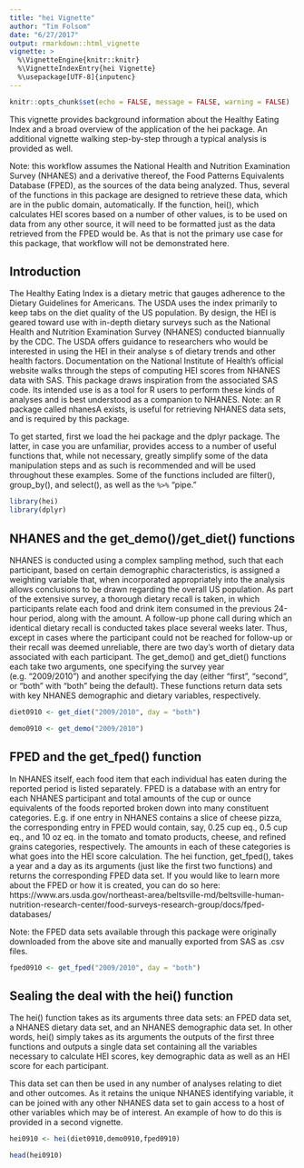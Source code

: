 ```yaml
---
title: "hei Vignette"
author: "Tim Folsom"
date: "6/27/2017"
output: rmarkdown::html_vignette
vignette: >
  %\VignetteEngine{knitr::knitr}
  %\VignetteIndexEntry{hei Vignette}
  %\usepackage[UTF-8]{inputenc}
---
```


```r
knitr::opts_chunk$set(echo = FALSE, message = FALSE, warning = FALSE)
```

This vignette provides background information about the Healthy Eating Index and a broad overview of the application of the hei package. An additional vignette walking step-by-step through a typical analysis is provided as well.

Note: this workflow assumes the National Health and Nutrition Examination Survey (NHANES) and a derivative thereof, the Food Patterns Equivalents Database (FPED), as the sources of the data being analyzed. Thus, several of the functions in this package are designed to retrieve these data, which are in the public domain, automatically. If the function, hei(), which calculates HEI scores based on a number of other values, is to be used on data from any other source, it will need to be formatted just as the data retrieved from the FPED would be. As that is not the primary use case for this package, that workflow will not be demonstrated here.

## Introduction

The Healthy Eating Index is a dietary metric that gauges adherence to the Dietary Guidelines for Americans. The USDA uses the index primarily to keep tabs on the diet quality of the US population. By design, the HEI is geared toward use with in-depth dietary surveys such as the National Health and Nutrition Examination Survey (NHANES) conducted biannually by the CDC. The USDA offers guidance to researchers who would be interested in using the HEI in their analyse s of dietary trends and other health factors. Documentation on the National Institute of Health's official website walks through the steps of computing HEI scores from NHANES data with SAS. This package draws inspiration from the associated SAS code. Its intended use is as a tool for R users to perform these kinds of analyses and is best understood as a companion to NHANES. Note: an R package called nhanesA exists, is useful for retrieving NHANES data sets, and is required by this package.

To get started, first we load the hei package and the dplyr package. The latter, in case you are unfamiliar, provides access to a number of useful functions that, while not necessary, greatly simplify some of the data manipulation steps and as such is recommended and will be used throughout these examples. Some of the functions included are filter(), group_by(), and select(), as well as the ``` %>% ``` "pipe."

```r
library(hei)
library(dplyr)
```

## NHANES and the get_demo()/get_diet() functions

NHANES is conducted using a complex sampling method, such that each participant, based on certain demographic characteristics, is assigned a weighting variable that, when incorporated appropriately into the analysis allows conclusions to be drawn regarding the overall US population. As part of the extensive survey, a thorough dietary recall is taken, in which participants relate each food and drink item consumed in the previous 24-hour period, along with the amount. A follow-up phone call during which an identical dietary recall is conducted takes place several weeks later. Thus, except in cases where the participant could not be reached for follow-up or their recall was deemed unreliable, there are two day's worth of dietary data associated with each participant. The get_demo() and get_diet() functions each take two arguments, one specifying the survey year (e.g. "2009/2010") and another specifying the day (either "first", "second", or "both" with "both" being the default). These functions return data sets with key NHANES demographic and dietary variables, respectively.

```r
diet0910 <- get_diet("2009/2010", day = "both")

demo0910 <- get_demo("2009/2010")
```

## FPED and the get_fped() function

In NHANES itself, each food item that each individual has eaten during the reported period is listed separately. FPED is a database with an entry for each NHANES participant and total amounts of the cup or ounce equivalents of the foods reported broken down into many constituent categories. E.g. if one entry in NHANES contains a slice of cheese pizza, the corresponding entry in FPED would contain, say, 0.25 cup eq., 0.5 cup eq., and 10 oz eq. in the tomato and tomato products, cheese, and refined grains categories, respectively. The amounts in each of these categories is what goes into the HEI score calculation. The hei function, get_fped(), takes a year and a day as its arguments (just like the first two functions) and returns the corresponding FPED data set. If you would like to learn more about the FPED or how it is created, you can do so here: https://www.ars.usda.gov/northeast-area/beltsville-md/beltsville-human-nutrition-research-center/food-surveys-research-group/docs/fped-databases/

Note: the FPED data sets available through this package were originally downloaded from the above site and manually exported from SAS as .csv files.


```r
fped0910 <- get_fped("2009/2010", day = "both")
```

## Sealing the deal with the hei() function

The hei() function takes as its arguments three data sets: an FPED data set, a NHANES dietary data set, and an NHANES demographic data set. In other words, hei() simply takes as its arguments the outputs of the first three functions and outputs a single data set containing all the variables necessary to calculate HEI scores, key demographic data as well as an HEI score for each participant.

This data set can then be used in any number of analyses relating to diet and other outcomes. As it retains the unique NHANES identifying variable, it can be joined with any other NHANES data set to gain access to a host of other variables which may be of interest. An example of how to do this is provided in a second vignette.

```r
hei0910 <- hei(diet0910,demo0910,fped0910)
```

```r
head(hei0910)
```
